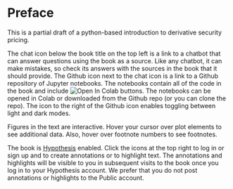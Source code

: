 # Preface {.unnumbered}

This is a partial draft of a python-based introduction to derivative security pricing.  

The chat icon below the book title on the top left is a link to a chatbot that can answer questions using the book as a source.  Like any chatbot, it can make mistakes, so check its answers with the sources in the book that it should provide. 
The Github icon next to the chat icon is a link to a Github repository of Jupyter notebooks.  The notebooks contain all of the code in the book and include <img src="https://colab.research.google.com/assets/colab-badge.svg" alt="Open In Colab"/> buttons.  The notebooks can be opened in Colab or downloaded from the Github repo (or you can clone the repo).  The icon to the right of the Github icon enables toggling between light and dark modes.

Figures in the text are interactive.  Hover your cursor over plot elements to see additional data.  Also, hover over footnote numbers to see footnotes.

The book is [Hypothesis](https://web.hypothes.is/) enabled.  Click the icons at the top right to log in or sign up and to create annotations or to highlight text.  The annotations and highlights will be visible to you in subsequent visits to the book once you log in to your Hypothesis account.  We prefer that you do not post annotations or highlights to the Public account.








